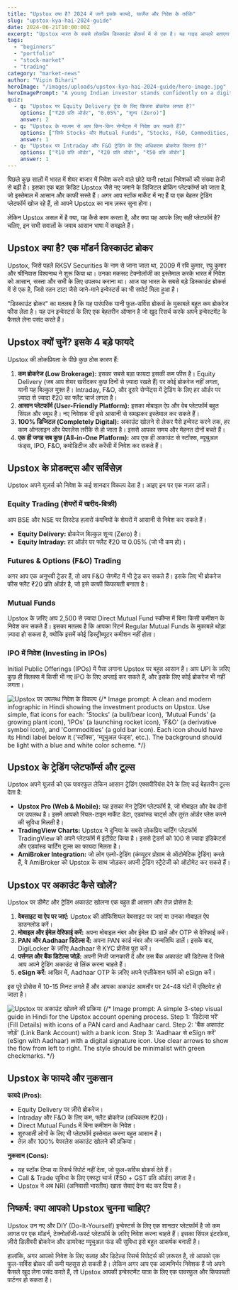 ```yaml
---
title: "Upstox क्या है? 2024 में जानें इसके फायदे, चार्जेज और निवेश के तरीके"
slug: "upstox-kya-hai-2024-guide"
date: 2024-06-21T10:00:00Z
excerpt: "Upstox भारत के सबसे लोकप्रिय डिस्काउंट ब्रोकर्स में से एक है। यह गाइड आपको बताएगा कि Upstox क्या है, इसके प्रोडक्ट्स, सर्विसेज़ और चार्जेज क्या हैं, और आप इसका इस्तेमाल करके अपनी इन्वेस्टमेंट यात्रा कैसे शुरू कर सकते हैं।"
tags:
  - "beginners"
  - "portfolio"
  - "stock-market"
  - "trading"
category: "market-news"
author: "Vipin Bihari"
heroImage: "/images/uploads/upstox-kya-hai-2024-guide/hero-image.jpg"
heroImagePrompt: "A young Indian investor stands confidently on a digital representation of Dalal Street, holding a smartphone with the Upstox logo glowing on its screen. From the phone, a holographic bull charges forward, breaking through a wall of complex financial charts, symbolizing how Upstox simplifies stock market investing. The atmosphere is optimistic and tech-forward, with a modern blue and purple color palette. The image captures the core idea: 'Unlock Your Investment Potential'."
quiz:
  - q: "Upstox पर Equity Delivery ट्रेड के लिए कितना ब्रोकरेज लगता है?"
    options: ["₹20 प्रति ऑर्डर", "0.05%", "शून्य (Zero)"]
    answer: 2
  - q: "Upstox के माध्यम से आप किन-किन सेग्मेंट्स में निवेश कर सकते हैं?"
    options: ["सिर्फ Stocks और Mutual Funds", "Stocks, F&O, Commodities, IPOs, Mutual Funds", "सिर्फ IPOs"]
    answer: 1
  - q: "Upstox पर Intraday और F&O ट्रेडिंग के लिए अधिकतम ब्रोकरेज कितना है?"
    options: ["₹10 प्रति ऑर्डर", "₹20 प्रति ऑर्डर", "₹50 प्रति ऑर्डर"]
    answer: 1
---
```


पिछले कुछ सालों में भारत में शेयर बाजार में निवेश करने वाले छोटे यानी retail निवेशकों की संख्या तेजी से बढ़ी है। इसका एक बड़ा क्रेडिट Upstox जैसे नए जमाने के डिजिटल ब्रोकिंग प्लेटफॉर्म्स को जाता है, जो इस्तेमाल में आसान और काफी सस्ते हैं। अगर आप स्टॉक मार्केट में नए हैं या एक बेहतर ट्रेडिंग प्लेटफॉर्म खोज रहे हैं, तो आपने Upstox का नाम ज़रूर सुना होगा।

लेकिन Upstox असल में है क्या, यह कैसे काम करता है, और क्या यह आपके लिए सही प्लेटफॉर्म है? चलिए, इन सभी सवालों के जवाब आसान भाषा में समझते हैं।

## Upstox क्या है? एक मॉडर्न डिस्काउंट ब्रोकर

Upstox, जिसे पहले RKSV Securities के नाम से जाना जाता था, 2009 में रवि कुमार, रघु कुमार और श्रीनिवास विश्वनाथ ने शुरू किया था। उनका मकसद टेक्नोलॉजी का इस्तेमाल करके भारत में निवेश को आसान, सस्ता और सभी के लिए उपलब्ध कराना था। आज यह भारत के सबसे बड़े डिस्काउंट ब्रोकर्स में से एक है, जिसे रतन टाटा जैसे जाने-माने इन्वेस्टर्स का भी सपोर्ट मिला हुआ है।

"डिस्काउंट ब्रोकर" का मतलब है कि यह पारंपरिक यानी फुल-सर्विस ब्रोकर्स के मुकाबले बहुत कम ब्रोकरेज फीस लेता है। यह उन इन्वेस्टर्स के लिए एक बेहतरीन ऑप्शन है जो खुद रिसर्च करके अपने इन्वेस्टमेंट के फैसले लेना पसंद करते हैं।

## Upstox क्यों चुनें? इसके 4 बड़े फायदे

Upstox की लोकप्रियता के पीछे कुछ ठोस कारण हैं:

1.  **कम ब्रोकरेज (Low Brokerage):** इसका सबसे बड़ा फायदा इसकी कम फीस है। Equity Delivery (जब आप शेयर खरीदकर कुछ दिनों से ज़्यादा रखते हैं) पर कोई ब्रोकरेज नहीं लगता, यानी यह बिल्कुल मुफ़्त है। Intraday, F&O, और दूसरे सेग्मेंट्स में ट्रेडिंग के लिए हर ऑर्डर पर ज़्यादा से ज़्यादा ₹20 का फ्लैट चार्ज लगता है।
2.  **आसान प्लेटफॉर्म (User-Friendly Platform):** इसका मोबाइल ऐप और वेब प्लेटफॉर्म बहुत सिंपल और स्मूथ है। नए निवेशक भी इसे आसानी से समझकर इस्तेमाल कर सकते हैं।
3.  **100% डिजिटल (Completely Digital):** अकाउंट खोलने से लेकर पैसे इन्वेस्ट करने तक, हर काम ऑनलाइन और पेपरलेस तरीके से हो जाता है। इससे आपका समय और मेहनत दोनों बचते हैं।
4.  **एक ही जगह सब कुछ (All-in-One Platform):** आप एक ही अकाउंट से स्टॉक्स, म्यूचुअल फंड्स, IPO, F&O, कमोडिटीज और करेंसी में निवेश कर सकते हैं।

## Upstox के प्रोडक्ट्स और सर्विसेज़

Upstox अपने यूज़र्स को निवेश के कई शानदार विकल्प देता है। आइए इन पर एक नज़र डालें।

### Equity Trading (शेयरों में खरीद-बिक्री)

आप BSE और NSE पर लिस्टेड हज़ारों कंपनियों के शेयरों में आसानी से निवेश कर सकते हैं।
*   **Equity Delivery:** ब्रोकरेज बिल्कुल शून्य (Zero) है।
*   **Equity Intraday:** हर ऑर्डर पर फ्लैट ₹20 या 0.05% (जो भी कम हो)।

### Futures & Options (F&O) Trading

अगर आप एक अनुभवी ट्रेडर हैं, तो आप F&O सेगमेंट में भी ट्रेड कर सकते हैं। इसके लिए भी ब्रोकरेज फीस फ्लैट ₹20 प्रति ऑर्डर है, जो इसे काफी किफायती बनाता है।

### Mutual Funds

Upstox के ज़रिए आप 2,500 से ज़्यादा Direct Mutual Fund स्कीम्स में बिना किसी कमीशन के निवेश कर सकते हैं। इसका मतलब है कि आपका रिटर्न Regular Mutual Funds के मुकाबले थोड़ा ज़्यादा हो सकता है, क्योंकि इसमें कोई डिस्ट्रीब्यूटर कमीशन नहीं होता।

### IPO में निवेश (Investing in IPOs)

Initial Public Offerings (IPOs) में पैसा लगाना Upstox पर बहुत आसान है। आप UPI के ज़रिए कुछ ही क्लिक्स में किसी भी नए IPO के लिए अप्लाई कर सकते हैं, और इसके लिए कोई ब्रोकरेज भी नहीं लगता।

![Upstox पर उपलब्ध निवेश के विकल्प](/images/uploads/upstox-kya-hai-2024-guide/investment-options.jpg)
{/* Image prompt: A clean and modern infographic in Hindi showing the investment products on Upstox. Use simple, flat icons for each: 'Stocks' (a bull/bear icon), 'Mutual Funds' (a growing plant icon), 'IPOs' (a launching rocket icon), 'F&O' (a derivative symbol icon), and 'Commodities' (a gold bar icon). Each icon should have its Hindi label below it ('स्टॉक्स', 'म्यूचुअल फंड्स', etc.). The background should be light with a blue and white color scheme. */}

## Upstox के ट्रेडिंग प्लेटफॉर्म्स और टूल्स

Upstox अपने यूज़र्स को एक पावरफुल लेकिन आसान ट्रेडिंग एक्सपीरियंस देने के लिए कई बेहतरीन टूल्स देता है:

*   **Upstox Pro (Web & Mobile):** यह इसका मेन ट्रेडिंग प्लेटफॉर्म है, जो मोबाइल और वेब दोनों पर उपलब्ध है। इसमें आपको रियल-टाइम मार्केट डेटा, एडवांस्ड चार्ट्स और तुरंत ऑर्डर प्लेस करने की सुविधा मिलती है।
*   **TradingView Charts:** Upstox ने दुनिया के सबसे लोकप्रिय चार्टिंग प्लेटफॉर्म TradingView को अपने प्लेटफॉर्म में इंटीग्रेट किया है। इससे ट्रेडर्स को 100 से ज़्यादा इंडिकेटर्स और एडवांस्ड चार्टिंग टूल्स का फायदा मिलता है।
*   **AmiBroker Integration:** जो लोग एल्गो-ट्रेडिंग (कंप्यूटर प्रोग्राम से ऑटोमेटिक ट्रेडिंग) करते हैं, वे AmiBroker को Upstox के साथ जोड़कर अपनी ट्रेडिंग स्ट्रैटेजी को ऑटोमेट कर सकते हैं।

## Upstox पर अकाउंट कैसे खोलें?

Upstox पर डीमैट और ट्रेडिंग अकाउंट खोलना एक बहुत ही आसान और तेज़ प्रोसेस है:

1.  **वेबसाइट या ऐप पर जाएं:** Upstox की ऑफिशियल वेबसाइट पर जाएं या उनका मोबाइल ऐप डाउनलोड करें।
2.  **मोबाइल और ईमेल वेरिफाई करें:** अपना मोबाइल नंबर और ईमेल ID डालें और OTP से वेरिफाई करें।
3.  **PAN और Aadhaar डिटेल्स दें:** अपना PAN कार्ड नंबर और जन्मतिथि डालें। इसके बाद, DigiLocker के ज़रिए Aadhaar से KYC प्रोसेस पूरा करें।
4.  **पर्सनल और बैंक डिटेल्स जोड़ें:** अपनी निजी जानकारी दें और उस बैंक अकाउंट की डिटेल्स दें जिसे आप अपने ट्रेडिंग अकाउंट से लिंक करना चाहते हैं।
5.  **eSign करें:** आखिर में, Aadhaar OTP के ज़रिए अपने एप्लीकेशन फॉर्म को eSign करें।

इस पूरे प्रोसेस में 10-15 मिनट लगते हैं और आपका अकाउंट आमतौर पर 24-48 घंटों में एक्टिवेट हो जाता है।

![Upstox पर अकाउंट खोलने की प्रक्रिया](/images/uploads/upstox-kya-hai-2024-guide/account-opening.jpg)
{/* Image prompt: A simple 3-step visual guide in Hindi for the Upstox account opening process. Step 1: 'डिटेल्स भरें' (Fill Details) with icons of a PAN card and Aadhaar card. Step 2: 'बैंक अकाउंट जोड़ें' (Link Bank Account) with a bank icon. Step 3: 'Aadhaar से eSign करें' (eSign with Aadhaar) with a digital signature icon. Use clear arrows to show the flow from left to right. The style should be minimalist with green checkmarks. */}

## Upstox के फायदे और नुकसान

**फायदे (Pros):**
*   Equity Delivery पर ज़ीरो ब्रोकरेज।
*   Intraday और F&O के लिए कम, फ्लैट ब्रोकरेज (अधिकतम ₹20)।
*   Direct Mutual Funds में बिना कमीशन के निवेश।
*   शुरुआती लोगों के लिए भी प्लेटफॉर्म इस्तेमाल करना बहुत आसान है।
*   तेज़ और 100% पेपरलेस अकाउंट खोलने की प्रक्रिया।

**नुकसान (Cons):**
*   यह स्टॉक टिप्स या रिसर्च रिपोर्ट नहीं देता, जो फुल-सर्विस ब्रोकर्स देते हैं।
*   Call & Trade सुविधा के लिए एक्स्ट्रा चार्ज (₹50 + GST प्रति ऑर्डर) लगता है।
*   Upstox ने अब NRI (अनिवासी भारतीय) खाता सेवाएं देना बंद कर दिया है।

## निष्कर्ष: क्या आपको Upstox चुनना चाहिए?

Upstox उन नए और DIY (Do-It-Yourself) इन्वेस्टर्स के लिए एक शानदार प्लेटफॉर्म है जो कम लागत पर एक मॉडर्न, टेक्नोलॉजी-फर्स्ट प्लेटफॉर्म के ज़रिए निवेश करना चाहते हैं। इसका सिंपल इंटरफ़ेस, ज़ीरो डिलीवरी ब्रोकरेज और डायरेक्ट म्यूचुअल फंड की सुविधा इसे बहुत आकर्षक बनाती है।

हालांकि, अगर आपको निवेश के लिए सलाह और डिटेल्ड रिसर्च रिपोर्ट्स की ज़रूरत है, तो आपको एक फुल-सर्विस ब्रोकर की कमी महसूस हो सकती है। लेकिन अगर आप एक आत्मनिर्भर निवेशक हैं जो अपने फैसले खुद लेना पसंद करते हैं, तो Upstox आपकी इन्वेस्टमेंट यात्रा के लिए एक पावरफुल और किफायती पार्टनर हो सकता है।